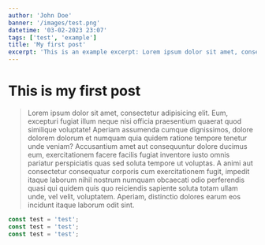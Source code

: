 ```yaml
---
author: 'John Doe'
banner: '/images/test.png'
datetime: '03-02-2023 23:07'
tags: ['test', 'example']
title: 'My first post'
excerpt: 'This is an example excerpt: Lorem ipsum dolor sit amet, consectetur adipisicing elit. Ad aliquid asperiores corporis explicabo obcaecati! Asperiores dolore molestiae possimus repellendus voluptatem!'
---
```


# This is my first post

> Lorem ipsum dolor sit amet, consectetur adipisicing elit. Eum, excepturi fugiat illum neque nisi officia praesentium quaerat quod similique voluptate! Aperiam assumenda cumque dignissimos, dolore dolorem dolorum et numquam quia quidem ratione tempore tenetur unde veniam? Accusantium amet aut consequuntur dolore ducimus eum, exercitationem facere facilis fugiat inventore iusto omnis pariatur perspiciatis quas sed soluta tempore ut voluptas. A animi aut consectetur consequatur corporis cum exercitationem fugit, impedit itaque laborum nihil nostrum numquam obcaecati odio perferendis quasi qui quidem quis quo reiciendis sapiente soluta totam ullam unde, vel velit, voluptatem. Aperiam, distinctio dolores earum eos incidunt itaque laborum odit sint.

```js showLineNumbers title="test.js"
const test = 'test';
const test = 'test';
const test = 'test';
```
